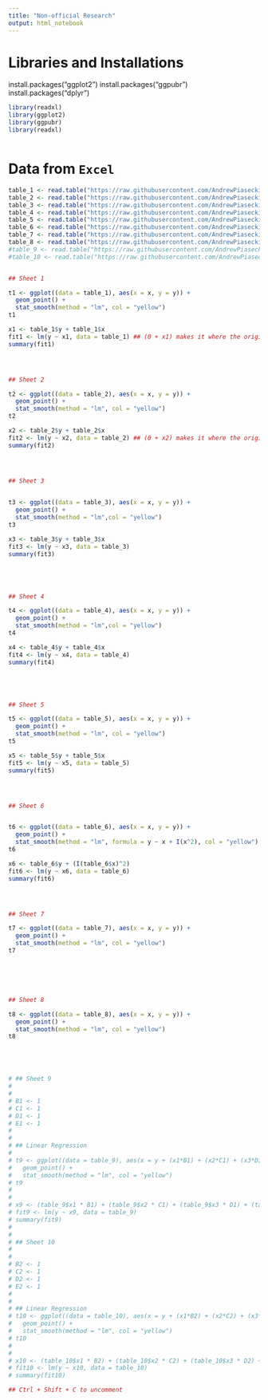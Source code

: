 ```yaml
---
title: "Non-official Research"
output: html_notebook
---
```


>
>
>

# Libraries and Installations


install.packages("ggplot2")
install.packages("ggpubr") 
install.packages("dplyr")


```r



library(readxl)
library(ggplot2)
library(ggpubr)
library(readxl)



```



# Data from `Excel`


```r



table_1 <- read.table("https://raw.githubusercontent.com/AndrewPiasecki/Regression-Research/main/Data%20Texts/Sheet1.txt", header = TRUE, col.names = c("x", "y"))
table_2 <- read.table("https://raw.githubusercontent.com/AndrewPiasecki/Regression-Research/main/Data%20Texts/Sheet2.txt", header = TRUE, col.names = c("x", "y"))
table_3 <- read.table("https://raw.githubusercontent.com/AndrewPiasecki/Regression-Research/main/Data%20Texts/Sheet3.txt", header = TRUE, col.names = c("x", "y"))
table_4 <- read.table("https://raw.githubusercontent.com/AndrewPiasecki/Regression-Research/main/Data%20Texts/Sheet4.txt", header = TRUE, col.names = c("x", "y"))
table_5 <- read.table("https://raw.githubusercontent.com/AndrewPiasecki/Regression-Research/main/Data%20Texts/Sheet5.txt", header = TRUE, col.names = c("x", "y"))
table_6 <- read.table("https://raw.githubusercontent.com/AndrewPiasecki/Regression-Research/main/Data%20Texts/Sheet6.txt", header = TRUE, col.names = c("x", "y"))
table_7 <- read.table("https://raw.githubusercontent.com/AndrewPiasecki/Regression-Research/main/Data%20Texts/Sheet7.txt", header = TRUE, col.names = c("x", "y"))
table_8 <- read.table("https://raw.githubusercontent.com/AndrewPiasecki/Regression-Research/main/Data%20Texts/Sheet8.txt", header = TRUE, col.names = c("x", "y"))
#table_9 <- read.table("https://raw.githubusercontent.com/AndrewPiasecki/Regression-Research/main/Data%20Texts/Sheet9.txt", header = TRUE, col.names = c("x", "y"))
#table_10 <- read.table("https://raw.githubusercontent.com/AndrewPiasecki/Regression-Research/main/Data%20Texts/Sheet10.txt", header = TRUE, col.names = c("x", "y"))



```

```r
## Sheet 1

t1 <- ggplot((data = table_1), aes(x = x, y = y)) + 
  geom_point() +
  stat_smooth(method = "lm", col = "yellow")
t1 

x1 <- table_1$y + table_1$x
fit1 <- lm(y ~ x1, data = table_1) ## (0 + x1) makes it where the origin is at 0
summary(fit1)




## Sheet 2

t2 <- ggplot((data = table_2), aes(x = x, y = y)) + 
  geom_point() +
  stat_smooth(method = "lm", col = "yellow")
t2 

x2 <- table_2$y + table_2$x
fit2 <- lm(y ~ x2, data = table_2) ## (0 + x2) makes it where the origin is at 0
summary(fit2)




## Sheet 3
 

t3 <- ggplot((data = table_3), aes(x = x, y = y)) + 
  geom_point() +
  stat_smooth(method = "lm",col = "yellow")
t3 

x3 <- table_3$y + table_3$x
fit3 <- lm(y ~ x3, data = table_3)
summary(fit3)





## Sheet 4

t4 <- ggplot((data = table_4), aes(x = x, y = y)) + 
  geom_point() +
  stat_smooth(method = "lm",col = "yellow")
t4 

x4 <- table_4$y + table_4$x
fit4 <- lm(y ~ x4, data = table_4)
summary(fit4)





## Sheet 5

t5 <- ggplot((data = table_5), aes(x = x, y = y)) + 
  geom_point() +
  stat_smooth(method = "lm", col = "yellow")
t5 

x5 <- table_5$y + table_5$x
fit5 <- lm(y ~ x5, data = table_5)
summary(fit5)




## Sheet 6


t6 <- ggplot((data = table_6), aes(x = x, y = y)) + 
  geom_point() +
  stat_smooth(method = "lm", formula = y ~ x + I(x^2), col = "yellow")
t6 

x6 <- table_6$y + (I(table_6$x)^2)
fit6 <- lm(y ~ x6, data = table_6)
summary(fit6)




## Sheet 7

t7 <- ggplot((data = table_7), aes(x = x, y = y)) + 
  geom_point() +
  stat_smooth(method = "lm", col = "yellow")
t7 






## Sheet 8

t8 <- ggplot((data = table_8), aes(x = x, y = y)) + 
  geom_point() +
  stat_smooth(method = "lm", col = "yellow")
t8 





# ## Sheet 9
# 
# 
# B1 <- 1
# C1 <- 1
# D1 <- 1
# E1 <- 1
# 
# 
# ## Linear Regression
# 
# t9 <- ggplot((data = table_9), aes(x = y + (x1*B1) + (x2*C1) + (x3*D1) + (x4*E1), y = y)) + 
#   geom_point() +
#   stat_smooth(method = "lm", col = "yellow")
# t9 
# 
# 
# x9 <- (table_9$x1 * B1) + (table_9$x2 * C1) + (table_9$x3 * D1) + (table_9$x4 * E1)  
# fit9 <- lm(y ~ x9, data = table_9)
# summary(fit9)
# 
# 
# ## Sheet 10
# 
# 
# B2 <- 1
# C2 <- 1
# D2 <- 1
# E2 <- 1
# 
# 
# ## Linear Regression
# t10 <- ggplot((data = table_10), aes(x = y + (x1*B2) + (x2*C2) + (x3*D2) + (x4*E2), y = y)) + 
#   geom_point() +
#   stat_smooth(method = "lm", col = "yellow")
# t10 
# 
# 
# x10 <- (table_10$x1 * B2) + (table_10$x2 * C2) + (table_10$x3 * D2) + (table_10$x4 * E2)  
# fit10 <- lm(y ~ x10, data = table_10)
# summary(fit10)

## Ctrl + Shift + C to uncomment
```











